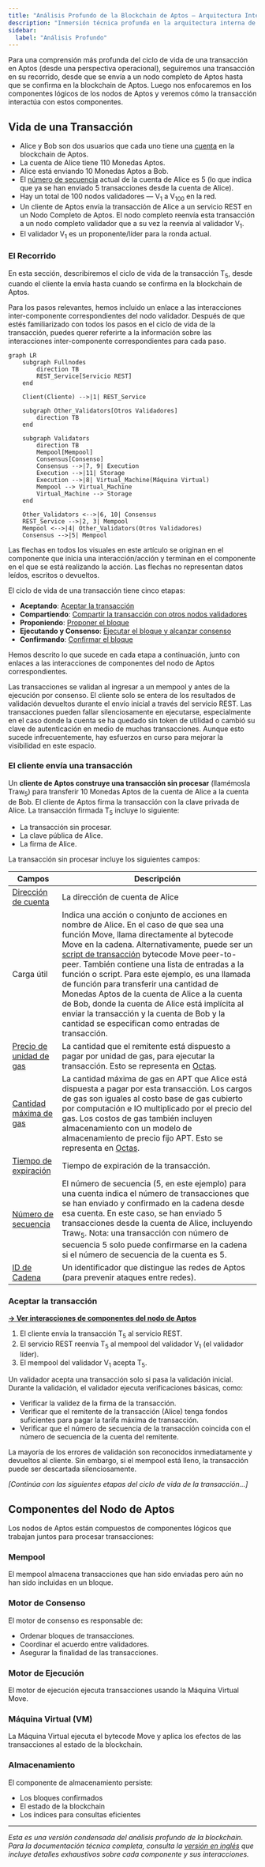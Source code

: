 ```yaml
---
title: "Análisis Profundo de la Blockchain de Aptos – Arquitectura Interna"
description: "Inmersión técnica profunda en la arquitectura interna de Aptos: ciclo de vida de transacciones, componentes del nodo, consenso y más."
sidebar:
  label: "Análisis Profundo"
---
```



Para una comprensión más profunda del ciclo de vida de una transacción en Aptos (desde una perspectiva operacional), seguiremos una transacción en su recorrido, desde que se envía a un nodo completo de Aptos hasta que se confirma en la blockchain de Aptos. Luego nos enfocaremos en los componentes lógicos de los nodos de Aptos y veremos cómo la transacción interactúa con estos componentes.

## Vida de una Transacción

- Alice y Bob son dos usuarios que cada uno tiene una [cuenta](/es/network/glossary#account) en la blockchain de Aptos.
- La cuenta de Alice tiene 110 Monedas Aptos.
- Alice está enviando 10 Monedas Aptos a Bob.
- El [número de secuencia](/es/network/glossary#sequence-number) actual de la cuenta de Alice es 5 (lo que indica que ya se han enviado 5 transacciones desde la cuenta de Alice).
- Hay un total de 100 nodos validadores — V<sub>1</sub> a V<sub>100</sub> en la red.
- Un cliente de Aptos envía la transacción de Alice a un servicio REST en un Nodo Completo de Aptos. El nodo completo reenvía esta transacción a un nodo completo validador que a su vez la reenvía al validador V<sub>1</sub>.
- El validador V<sub>1</sub> es un proponente/líder para la ronda actual.

### El Recorrido

En esta sección, describiremos el ciclo de vida de la transacción T<sub>5</sub>, desde cuando el cliente la envía hasta cuando se confirma en la blockchain de Aptos.

Para los pasos relevantes, hemos incluido un enlace a las interacciones inter-componente correspondientes del nodo validador. Después de que estés familiarizado con todos los pasos en el ciclo de vida de la transacción, puedes querer referirte a la información sobre las interacciones inter-componente correspondientes para cada paso.

```mermaid
graph LR
    subgraph Fullnodes
        direction TB
        REST_Service[Servicio REST]
    end

    Client(Cliente) -->|1| REST_Service

    subgraph Other_Validators[Otros Validadores]
        direction TB
    end

    subgraph Validators
        direction TB
        Mempool[Mempool]
        Consensus[Consenso]
        Consensus -->|7, 9| Execution
        Execution -->|11| Storage
        Execution -->|8| Virtual_Machine(Máquina Virtual)
        Mempool --> Virtual_Machine
        Virtual_Machine --> Storage
    end

    Other_Validators <-->|6, 10| Consensus
    REST_Service -->|2, 3| Mempool
    Mempool <-->|4| Other_Validators(Otros Validadores)
    Consensus -->|5| Mempool
```

<Aside type="note">
  Las flechas en todos los visuales en este artículo se originan en el componente que inicia una interacción/acción y
  terminan en el componente en el que se está realizando la acción. Las flechas no representan datos leídos,
  escritos o devueltos.
</Aside>

El ciclo de vida de una transacción tiene cinco etapas:

- **Aceptando**: [Aceptar la transacción](#aceptar-la-transacción)
- **Compartiendo**: [Compartir la transacción con otros nodos validadores](#compartir-la-transacción-con-otros-nodos-validadores)
- **Proponiendo**: [Proponer el bloque](#proponer-el-bloque)
- **Ejecutando y Consenso**: [Ejecutar el bloque y alcanzar consenso](#ejecutar-el-bloque-y-alcanzar-consenso)
- **Confirmando**: [Confirmar el bloque](#confirmar-el-bloque)

Hemos descrito lo que sucede en cada etapa a continuación, junto con enlaces a las interacciones de componentes del nodo de Aptos correspondientes.

<Aside type="caution">
  Las transacciones se validan al ingresar a un mempool y antes de la ejecución por consenso.
  El cliente solo se entera de los resultados de validación devueltos durante el envío inicial a través del servicio REST.
  Las transacciones pueden fallar silenciosamente en ejecutarse, especialmente en el caso donde la cuenta se ha quedado sin
  token de utilidad o cambió su clave de autenticación en medio de muchas transacciones. Aunque esto sucede infrecuentemente,
  hay esfuerzos en curso para mejorar la visibilidad en este espacio.
</Aside>

### El cliente envía una transacción

Un **cliente de Aptos construye una transacción sin procesar** (llamémosla Traw<sub>5</sub>) para transferir 10 Monedas Aptos de la cuenta de Alice a la cuenta de Bob. El cliente de Aptos firma la transacción con la clave privada de Alice. La transacción firmada T<sub>5</sub> incluye lo siguiente:

- La transacción sin procesar.
- La clave pública de Alice.
- La firma de Alice.

La transacción sin procesar incluye los siguientes campos:

| Campos                                                                               | Descripción                                                                                                                                                                                                                                                                                                                                                                                                                                                                                                                                                                                            |
| ------------------------------------------------------------------------------------ | ------------------------------------------------------------------------------------------------------------------------------------------------------------------------------------------------------------------------------------------------------------------------------------------------------------------------------------------------------------------------------------------------------------------------------------------------------------------------------------------------------------------------------------------------------------------------------------------------------ |
| [Dirección de cuenta](/es/network/glossary#account-address)                             | La dirección de cuenta de Alice                                                                                                                                                                                                                                                                                                                                                                                                                                                                                                                                                                           |
| Carga útil                                                                              | Indica una acción o conjunto de acciones en nombre de Alice. En el caso de que sea una función Move, llama directamente al bytecode Move en la cadena. Alternativamente, puede ser un [script de transacción](/es/network/glossary#transaction-script) bytecode Move peer-to-peer. También contiene una lista de entradas a la función o script. Para este ejemplo, es una llamada de función para transferir una cantidad de Monedas Aptos de la cuenta de Alice a la cuenta de Bob, donde la cuenta de Alice está implícita al enviar la transacción y la cuenta de Bob y la cantidad se especifican como entradas de transacción. |
| [Precio de unidad de gas](/es/network/glossary#gas-unit-price)                               | La cantidad que el remitente está dispuesto a pagar por unidad de gas, para ejecutar la transacción. Esto se representa en [Octas](/es/network/glossary#octa).                                                                                                                                                                                                                                                                                                                                                                                                                                       |
| [Cantidad máxima de gas](/es/network/glossary#maximum-gas-amount)                       | La cantidad máxima de gas en APT que Alice está dispuesta a pagar por esta transacción. Los cargos de gas son iguales al costo base de gas cubierto por computación e IO multiplicado por el precio del gas. Los costos de gas también incluyen almacenamiento con un modelo de almacenamiento de precio fijo APT. Esto se representa en [Octas](/es/network/glossary#octa).                                                                                                                                                                                                                                                                                                                   |
| [Tiempo de expiración](/es/network/glossary#expiration-time)                             | Tiempo de expiración de la transacción.                                                                                                                                                                                                                                                                                                                                                                                                                                                                                                                                                                    |
| [Número de secuencia](/es/network/glossary#sequence-number)                             | El número de secuencia (5, en este ejemplo) para una cuenta indica el número de transacciones que se han enviado y confirmado en la cadena desde esa cuenta. En este caso, se han enviado 5 transacciones desde la cuenta de Alice, incluyendo Traw<sub>5</sub>. Nota: una transacción con número de secuencia 5 solo puede confirmarse en la cadena si el número de secuencia de la cuenta es 5.                                                                                                                                                                                                                      |
| [ID de Cadena](https://github.com/aptos-labs/aptos-core/blob/main/types/src/chain_id.rs) | Un identificador que distingue las redes de Aptos (para prevenir ataques entre redes).                                                                                                                                                                                                                                                                                                                                                                                                                                                                                                                |

### Aceptar la transacción

**[→ Ver interacciones de componentes del nodo de Aptos](#)**

1. El cliente envía la transacción T<sub>5</sub> al servicio REST.
2. El servicio REST reenvía T<sub>5</sub> al mempool del validador V<sub>1</sub> (el validador líder).
3. El mempool del validador V<sub>1</sub> acepta T<sub>5</sub>.

Un validador acepta una transacción solo si pasa la validación inicial. Durante la validación, el validador ejecuta verificaciones básicas, como:

- Verificar la validez de la firma de la transacción.
- Verificar que el remitente de la transacción (Alice) tenga fondos suficientes para pagar la tarifa máxima de transacción.
- Verificar que el número de secuencia de la transacción coincida con el número de secuencia de la cuenta del remitente.

La mayoría de los errores de validación son reconocidos inmediatamente y devueltos al cliente. Sin embargo, si el mempool está lleno, la transacción puede ser descartada silenciosamente.

_\[Continúa con las siguientes etapas del ciclo de vida de la transacción...]_

## Componentes del Nodo de Aptos

Los nodos de Aptos están compuestos de componentes lógicos que trabajan juntos para procesar transacciones:

### Mempool

El mempool almacena transacciones que han sido enviadas pero aún no han sido incluidas en un bloque.

### Motor de Consenso

El motor de consenso es responsable de:

- Ordenar bloques de transacciones.
- Coordinar el acuerdo entre validadores.
- Asegurar la finalidad de las transacciones.

### Motor de Ejecución

El motor de ejecución ejecuta transacciones usando la Máquina Virtual Move.

### Máquina Virtual (VM)

La Máquina Virtual ejecuta el bytecode Move y aplica los efectos de las transacciones al estado de la blockchain.

### Almacenamiento

El componente de almacenamiento persiste:

- Los bloques confirmados
- El estado de la blockchain
- Los índices para consultas eficientes

***

_Esta es una versión condensada del análisis profundo de la blockchain. Para la documentación técnica completa, consulta la [versión en inglés](/es/network/blockchain/blockchain-deep-dive) que incluye detalles exhaustivos sobre cada componente y sus interacciones._
